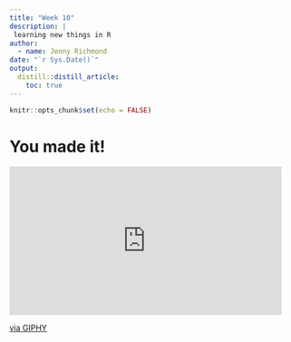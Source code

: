 ```yaml
---
title: "Week 10"
description: |
 learning new things in R
author:
  - name: Jenny Richmond
date: "`r Sys.Date()`"
output:
  distill::distill_article:
    toc: true
---
```


```r
knitr::opts_chunk$set(echo = FALSE)
```

# You made it!



<iframe src="https://giphy.com/embed/3KC2jD2QcBOSc" width="480" height="262" frameBorder="0" class="giphy-embed" allowFullScreen></iframe><p><a href="https://giphy.com/gifs/solarimpulse-3KC2jD2QcBOSc">via GIPHY</a></p>